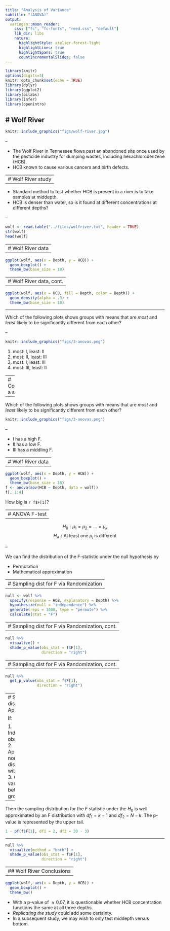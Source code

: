 ```yaml
---
title: "Analysis of Variance"
subtitle: "(ANOVA)"
output:
  xaringan::moon_reader:
    css: ["fc", "fc-fonts", "reed.css", "default"]
    lib_dir: libs
    nature:
      highlightStyle: atelier-forest-light
      highlightLines: true
      highlightSpans: true
      countIncrementalSlides: false
---
```


```r
library(knitr)
options(digits=3)
knitr::opts_chunk$set(echo = TRUE)
library(dplyr)
library(ggplot2)
library(oilabs)
library(infer)
library(openintro)
```

# Wolf River
--

```r
knitr::include_graphics("figs/wolf-river.jpg")
```

--

- The Wolf River in Tennessee flows past an abandoned site once used by the 
pesticide industry for dumping wastes, including hexachlorobenzene (HCB).
- HCB known to cause various cancers and birth defects.


---
# Wolf River study
--

- Standard method to test whether HCB is present in a river is to take samples at middepth.
- HCB is denser than water, so is it found at different concentrations at 
different depths?

--

```r
wolf <- read.table("../files/wolfriver.txt", header = TRUE)
str(wolf)
head(wolf)
```


---
# Wolf River data
--

```r
ggplot(wolf, aes(x = Depth, y = HCB)) +
  geom_boxplot() +
  theme_bw(base_size = 18)
```


---
# Wolf River data, cont.
--

```r
ggplot(wolf, aes(x = HCB, fill = Depth, color = Depth)) +
  geom_density(alpha = .3) +
  theme_bw(base_size = 18)
```


---

Which of the following plots shows groups with means that are *most* and *least*
likely to be significantly different from each other?

--

```r
knitr::include_graphics("figs/3-anovas.png")
```

1. most: I, least: II 
2. most: II, least: III
3. most: I, least: III
4. most: III, least: II


---
# Constructing a statistic

---

Which of the following plots shows groups with means that are *most* and *least*
likely to be significantly different from each other?

```r
knitr::include_graphics("figs/3-anovas.png")
```

--

- I has a high F.
- II has a low F.
- III has a middling F.


---
# Wolf River data
--

```r
ggplot(wolf, aes(x = Depth, y = HCB)) +
  geom_boxplot() +
  theme_bw(base_size = 18)
f <- anova(aov(HCB ~ Depth, data = wolf))
f[, 1:4]
```

How big is `r f$F[1]`?


---
# ANOVA F-test
--

$$ H_0: \mu_1 = \mu_2 = \ldots = \mu_k $$
$$ H_A: \textrm{At least one } \mu_j \textrm{ is different} $$

--

We can find the distribution of the F-statistic under the null hypothesis by

- Permutation
- Mathematical approximation

---
# Sampling dist for F via Randomization
--

```r
null <- wolf %>%
  specify(response = HCB, explanatory = Depth) %>%
  hypothesize(null = "independence") %>%
  generate(reps = 1000, type = "permute") %>%
  calculate(stat = "F")
```


---
# Sampling dist for F via Randomization, cont.
--

```r
null %>%
  visualize() +
  shade_p_value(obs_stat = f$F[1],
                direction = "right")
```


---
# Sampling dist for F via Randomization, cont.
--

```r
null %>%
  get_p_value(obs_stat = f$F[1], 
              direction = "right")
```


---
# Sampling dist for F via Approximation

If:

1. Independent observations.
2. Approximate normal distributions within groups.
3. Constant variance between groups.

--

Then the sampling distribution for the $F$ statistic under the $H_0$ is well approximated by an F distribution with $df_1 = k - 1$ and $df_2 = N - k$. The p-value is represented by the upper tail.

```r
1 - pf(f$F[1], df1 = 2, df2 = 30 - 3)
```

---

```r
null %>%
  visualize(method = "both") +
  shade_p_value(obs_stat = f$F[1],
                direction = "right")
```


---
## Wolf River Conclusions
--

```r
ggplot(wolf, aes(x = Depth, y = HCB)) +
  geom_boxplot() +
  theme_bw()
```

- With a p-value of $\approx 0.07$, it is questionable whether HCB concentration
functions the same at all three depths.
- *Replicating the study* could add some certainty.
- In a subsequent study, we may wish to only test middepth versus bottom.



